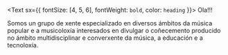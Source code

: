 <Text sx={{ fontSize: [4, 5, 6], fontWeight: `bold`, color: `heading` }}>
  Ola!!!
</Text>

Somos un grupo de xente especializado en diversos ámbitos da música popular e a  musicoloxía interesados en divulgar o coñecemento producido no ámbito multidisciplinar e converxente da música, a educación e a tecnoloxía. 
